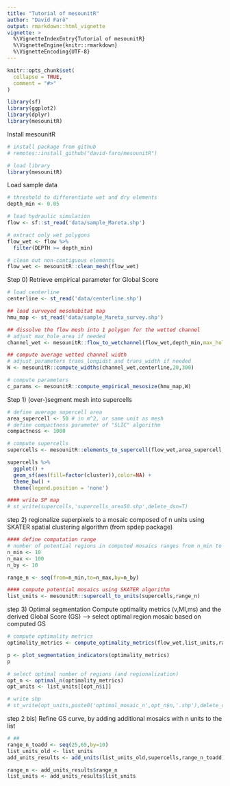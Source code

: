 ```yaml
---
title: "Tutorial of mesounitR"
author: "David Farò"
output: rmarkdown::html_vignette
vignette: >
  %\VignetteIndexEntry{Tutorial of mesounitR}
  %\VignetteEngine{knitr::rmarkdown}
  %\VignetteEncoding{UTF-8}
---
```



```r
knitr::opts_chunk$set(
  collapse = TRUE,
  comment = "#>"
)
```

```r
library(sf)
library(ggplot2)
library(dplyr)
library(mesounitR)
```

Install mesounitR
```r
# install package from github
# remotes::install_github("david-faro/mesounitR")

# load library
library(mesounitR)
```

Load sample data
```r
# threshold to differentiate wet and dry elements
depth_min <- 0.05

# load hydraulic simulation
flow <- sf::st_read('data/sample_Mareta.shp')

# extract only wet polygons
flow_wet <- flow %>%
  filter(DEPTH >= depth_min)

# clean out non-contiguous elements
flow_wet <- mesounitR::clean_mesh(flow_wet)
```

Step 0) Retrieve empirical parameter for Global Score
```r
# load centerline
centerline <- st_read('data/centerline.shp')

## load surveyed mesohabitat map
hmu_map <- st_read('data/sample_Mareta_survey.shp')

## dissolve the flow mesh into 1 polygon for the wetted channel
# adjust max_hole_area if needed
channel_wet <- mesounitR::flow_to_wetchannel(flow_wet,depth_min,max_hole_area = 20)

## compute average wetted channel width
# adjust parameters trans_longidst and trans_width if needed
W <- mesounitR::compute_widths(channel_wet,centerline,20,300)

# compute parameters
c_params <- mesounitR::compute_empirical_mesosize(hmu_map,W)
```

Step 1) (over-)segment mesh into supercells
```r
# define average supercell area
area_supercell <- 50 # in m^2, or same unit as mesh
# define compactness parameter of "SLIC" algorithm
compactness <- 1000

# compute supercells
supercells <- mesounitR::elements_to_supercell(flow_wet,area_supercell,compactness)

supercells %>%
  ggplot() +
  geom_sf(aes(fill=factor(cluster)),color=NA) +
  theme_bw() +
  theme(legend.position = 'none')

#### write SP map
# st_write(supercells,'supercells_area50.shp',delete_dsn=T)
```
step 2) regionalize superpixels to a mosaic composed of n units using SKATER spatial clustering algorithm (from spdep package)
```r
#### define computation range
# number of potential regions in computed mosaics ranges from n_min to n_max, with increments defined by n_by
n_min <- 10
n_max <- 100
n_by <- 10

range_n <- seq(from=n_min,to=n_max,by=n_by)

#### compute potential mosaics using SKATER algorithm
list_units <- mesounitR::supercell_to_units(supercells,range_n)
```

step 3) Optimal segmentation
Compute optimality metrics (v,MI,ms) and the derived Global Score (GS)
--> select optimal region mosaic based on computed GS
```r
# compute optimality metrics
optimality_metrics <- compute_optimality_metrics(flow_wet,list_units,range_n,c_params)

p <- plot_segmentation_indicators(optimality_metrics)
p

# select optimal number of regions (and regionalization)
opt_n <- optimal_n(optimality_metrics)
opt_units <- list_units[[opt_n$i]]

# write shp
# st_write(opt_units,paste0('optimal_mosaic_n',opt_n$n,'.shp'),delete_dsn=T)
```


step 2 bis) Refine GS curve, by adding additional mosaics with n units to the list
```r
# ## 
range_n_toadd <- seq(25,65,by=10)
list_units_old <- list_units
add_units_results <- add_units(list_units_old,supercells,range_n_toadd)

range_n <- add_units_results$range_n
list_units <- add_units_results$list_units
```

